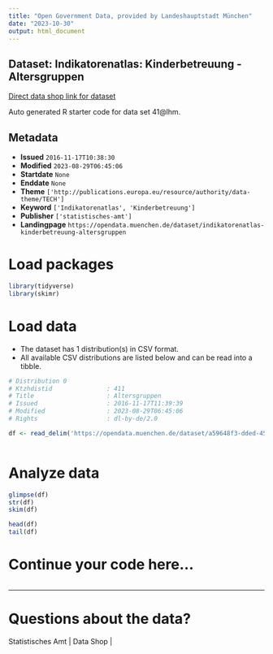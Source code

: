 ```yaml
---
title: "Open Government Data, provided by Landeshauptstadt München"
date: "2023-10-30"
output: html_document
---
```


## Dataset: Indikatorenatlas: Kinderbetreuung - Altersgruppen

[Direct data shop link for dataset](https://opendata.muenchen.de/dataset/indikatorenatlas-kinderbetreuung-altersgruppen)

Auto generated R starter code for data set 41@lhm.

## Metadata

- **Issued** `2016-11-17T10:38:30`
- **Modified** `2023-08-29T06:45:06`
- **Startdate** `None`
- **Enddate** `None`
- **Theme** `['http://publications.europa.eu/resource/authority/data-theme/TECH']`
- **Keyword** `['Indikatorenatlas', 'Kinderbetreuung']`
- **Publisher** `['statistisches-amt']`
- **Landingpage** `https://opendata.muenchen.de/dataset/indikatorenatlas-kinderbetreuung-altersgruppen`


# Load packages

```r

library(tidyverse)
library(skimr)

```

# Load data

-   The dataset has 1 distribution(s) in CSV format.
-   All available CSV distributions are listed below and can be read into a tibble.

```r

# Distribution 0
# Ktzhdistid               : 411
# Title                    : Altersgruppen
# Issued                   : 2016-11-17T11:39:39
# Modified                 : 2023-08-29T06:45:06
# Rights                   : dl-by-de/2.0

df <- read_delim('https://opendata.muenchen.de/dataset/a59648f3-dded-45fc-9c59-6e2df1e419f4/resource/9b007818-e34d-4349-aa1f-7c85fc121e24/download/indikat_kinderbetreuung_altersgruppen_280823.csv')



```

# Analyze data

```r

glimpse(df)
str(df)
skim(df)

head(df)
tail(df)

```

# Continue your code here...

```r

```

------------------------------------------------------------------------

# Questions about the data?

Statistisches Amt | Data Shop | 
